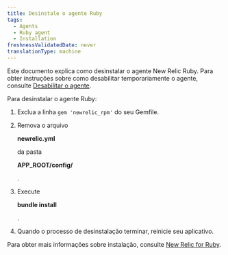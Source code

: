 ```yaml
---
title: Desinstale o agente Ruby
tags:
  - Agents
  - Ruby agent
  - Installation
freshnessValidatedDate: never
translationType: machine
---
```


Este documento explica como desinstalar o agente New Relic Ruby. Para obter instruções sobre como desabilitar temporariamente o agente, consulte [Desabilitar o agente](/docs/agents/manage-apm-agents/installation/disable-apm-agent#ruby).

Para desinstalar o agente Ruby:

1. Exclua a linha `gem 'newrelic_rpm'` do seu Gemfile.

2. Remova o arquivo

   <DNT>**newrelic.yml**</DNT>

   da pasta

   <DNT>**APP_ROOT/config/**</DNT>

   .

3. Execute

   <DNT>**bundle install**</DNT>

   .

4. Quando o processo de desinstalação terminar, reinicie seu aplicativo.

Para obter mais informações sobre instalação, consulte [New Relic for Ruby](/docs/agents/ruby-agent/getting-started/new-relic-ruby).
